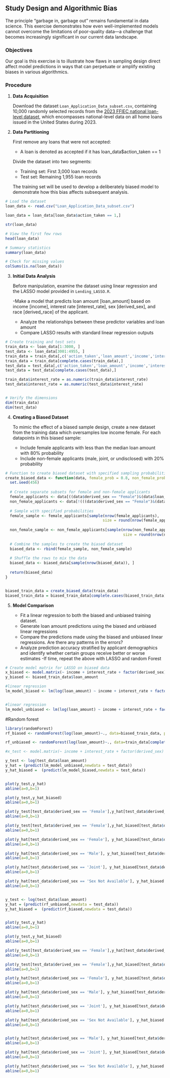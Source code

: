 ## Study Design and Algorithmic Bias

The principle "garbage in, garbage out" remains fundamental in data science. This exercise demonstrates how even well-implemented models cannot overcome the limitations of poor-quality data—a challenge that becomes increasingly significant in our current data landscape.

### Objectives

Our goal is this exercise is to illustrate how flaws in sampling design direct affect model predictions in ways that can perpetuate or amplify existing biases in various algorithmics. 


### Procedure

1. **Data Acquisition**
   
   Download the dataset `Loan_Application_Data_subset.csv`, containing 10,000 randomly selected records from the [2023 FFIEC national loan-level dataset](https://ffiec.cfpb.gov/data-publication/dynamic-national-loan-level-dataset/2023), which encompasses national-level data on all home loans issued in the United States during 2023.

2. **Data Partitioning**
   
   First remove any loans that were not accepted:
   - A loan is denoted as accepted if it has loan_data$action_taken == 1
   
   Divide the dataset into two segments:
   - Training set: First 3,000 loan records
   - Test set: Remaining 1,955 loan records
   
   The training set will be used to develop a deliberately biased model to demonstrate how this bias affects subsequent analysis.
   
```r
# Load the dataset
loan_data <- read.csv("Loan_Application_Data_subset.csv")

loan_data = loan_data[loan_data$action_taken == 1,]

str(loan_data)

# View the first few rows
head(loan_data)

# Summary statistics
summary(loan_data)

# Check for missing values
colSums(is.na(loan_data))
```
   

3. **Initial Data Analysis**
   
   Before manipulation, examine the dataset using linear regression and the LASSO model provided in `Lending_LASSO.R`. 
   
   -Make a model that predicts loan amount [loan_amount] based on income [income], interest rate [interest_rate], sex [derived_sex], and race [derived_race] of the applicant.
   - Analyze the relationships between these predictor variables and loan amount
   - Compare LASSO results with standard linear regression outputs
   
```r
# Create training and test sets
train_data <- loan_data[1:3000, ]
test_data <- loan_data[3001:4955, ]
train_data = train_data[,c('action_taken','loan_amount','income','interest_rate','derived_sex','derived_race')]
train_data = train_data[complete.cases(train_data),]
test_data = test_data[,c('action_taken','loan_amount','income','interest_rate','derived_sex','derived_race')]
test_data = test_data[complete.cases(test_data),]

train_data$interest_rate = as.numeric(train_data$interest_rate)
test_data$interest_rate = as.numeric(test_data$interest_rate)


# Verify the dimensions
dim(train_data)
dim(test_data)
```

4. **Creating a Biased Dataset**
   
   To mimic the effect of a biased sample design, create a new dataset from the training data which oversamples low income female. For each datapoints in this biased sample:
   - Include female applicants with less than the median loan amount with 80% probability
   - Include non-female applicants (male, joint, or undisclosed) with 20% probability
   
   
   
```r
# Function to create biased dataset with specified sampling probabilities
create_biased_data <- function(data, female_prob = 0.8, non_female_prob = 0.2) {
  set.seed(456)
  
  # Create separate subsets for female and non-female applicants
  female_applicants <- data[((data$derived_sex == "Female")&(data$loan_amount <= 225000)), ]
  non_female_applicants <- data[!(((data$derived_sex == "Female")&(data$loan_amount <= 225000))), ]
  
  # Sample with specified probabilities
  female_sample <- female_applicants[sample(nrow(female_applicants), 
                                           size = round(nrow(female_applicants) * female_prob)), ]
  
  non_female_sample <- non_female_applicants[sample(nrow(non_female_applicants), 
                                                    size = round(nrow(non_female_applicants) * non_female_prob)), ]
  
  # Combine the samples to create the biased dataset
  biased_data <- rbind(female_sample, non_female_sample)
  
  # Shuffle the rows to mix the data
  biased_data <- biased_data[sample(nrow(biased_data)), ]
  
  return(biased_data)
}


biased_train_data = create_biased_data(train_data)
biased_train_data = biased_train_data[complete.cases(biased_train_data),]
```

5. **Model Comparison**
   
   - Fit a linear regression to both the biased and unbiased training dataset.
   - Generate loan amount predictions using the biased and unbiased linear regressions
   - Compare the predictions made using the biased and unbiased linear regressions. Are there any patterns in the errors?
   - Analyze prediction accuracy stratified by applicant demographics and identify whether certain groups receive better or worse estimates
   -If time, repeat the above with LASSO and random Forest
   
```r
# Create model matrix for LASSO on biased data
x_biased <- model.matrix(~ income + interest_rate + factor(derived_sex) + factor(derived_race) , data = biased_train_data)
y_biased <- biased_train_data$loan_amount

#linear regression
lm_model_biased <- lm(log(loan_amount) ~ income + interest_rate + factor(derived_sex), data = biased_train_data)


#linear regression
lm_model_unbiased <- lm(log(loan_amount) ~ income + interest_rate + factor(derived_sex) , data = train_data)


```

#Random forest 
```r
library(randomForest)
rf_biased <- randomForest(log(loan_amount)~., data=biased_train_data, proximity=TRUE)

rf_unbiased <- randomForest(log(loan_amount)~., data=train_data[complete.cases(train_data),], proximity=TRUE)


```


   

```r
#x_test <- model.matrix(~ income + interest_rate + factor(derived_sex) , data = test_data)

y_test <- log(test_data$loan_amount)
y_hat = (predict(lm_model_unbiased,newdata = test_data))
y_hat_biased =  (predict(lm_model_biased,newdata = test_data))


plot(y_test,y_hat)
abline(a=0,b=1)

plot(y_test,y_hat_biased)
abline(a=0,b=1)

plot(y_test[test_data$derived_sex == 'Female'],y_hat[test_data$derived_sex == 'Female'], ylim = c(9,14), xlim = c(9,14))
abline(a=0,b=1)

plot(y_test[test_data$derived_sex == 'Female'],y_hat_biased[test_data$derived_sex == 'Female'], ylim = c(9,14), xlim = c(9,14))
abline(a=0,b=1)

plot(y_hat[test_data$derived_sex == 'Female'], y_hat_biased[test_data$derived_sex == 'Female'], ylim = c(11,14), xlim = c(11,14))
abline(a=0,b=1)

plot(y_hat[test_data$derived_sex == 'Male'], y_hat_biased[test_data$derived_sex == 'Male'], ylim = c(11,14), xlim = c(11,14))
abline(a=0,b=1)

plot(y_hat[test_data$derived_sex == 'Joint'], y_hat_biased[test_data$derived_sex == 'Joint'], ylim = c(11,14), xlim = c(11,14))
abline(a=0,b=1)

plot(y_hat[test_data$derived_sex == 'Sex Not Available'], y_hat_biased[test_data$derived_sex == 'Sex Not Available'], ylim = c(11,14), xlim = c(11,14))
abline(a=0,b=1)



```

```r
y_test <- log(test_data$loan_amount)
y_hat = (predict(rf_unbiased,newdata = test_data))
y_hat_biased =  (predict(rf_biased,newdata = test_data))


plot(y_test,y_hat)
abline(a=0,b=1)

plot(y_test,y_hat_biased)
abline(a=0,b=1)

plot(y_test[test_data$derived_sex == 'Female'],y_hat[test_data$derived_sex == 'Female'], ylim = c(9,14), xlim = c(9,14))
abline(a=0,b=1)

plot(y_test[test_data$derived_sex == 'Female'],y_hat_biased[test_data$derived_sex == 'Female'], ylim = c(9,14), xlim = c(9,14))
abline(a=0,b=1)

plot(y_hat[test_data$derived_sex == 'Female'], y_hat_biased[test_data$derived_sex == 'Female'], ylim = c(11,14), xlim = c(11,14))
abline(a=0,b=1)

plot(y_hat[test_data$derived_sex == 'Male'], y_hat_biased[test_data$derived_sex == 'Male'], ylim = c(11,14), xlim = c(11,14))
abline(a=0,b=1)

plot(y_hat[test_data$derived_sex == 'Joint'], y_hat_biased[test_data$derived_sex == 'Joint'], ylim = c(11,14), xlim = c(11,14))
abline(a=0,b=1)

plot(y_hat[test_data$derived_sex == 'Sex Not Available'], y_hat_biased[test_data$derived_sex == 'Sex Not Available'], ylim = c(11,14), xlim = c(11,14))
abline(a=0,b=1)



```


```r

plot(y_hat[test_data$derived_sex == 'Male'], y_hat_biased[test_data$derived_sex == 'Male'])
abline(a=0,b=1)

plot(y_hat[test_data$derived_sex == 'Joint'], y_hat_biased[test_data$derived_sex == 'Joint'])
abline(a=0,b=1)

plot(y_hat[test_data$derived_sex == 'Sex Not Available'], y_hat_biased[test_data$derived_sex == 'Sex Not Available'])
abline(a=0,b=1)
```

   